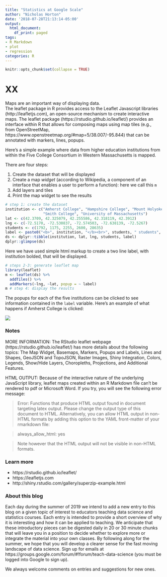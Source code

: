 ```yaml
---
title: "Statistics at Google Scale"
author: "Nicholas Horton"
date: '2018-07-28T21:13:14-05:00'
output:
  html_document:
    df_print: paged
tags:
- R Markdown
- plot
- regression
categories: R
---
```


```r
knitr::opts_chunk$set(collapse = TRUE)
```

# XX

Maps are an important way of displaying data.  
The leaflet package in R provides access to the Leaflet Javascript libraries (http://leafletjs.com), an open-source mechanism to create interactive maps.  The leaflet package (https://rstudio.github.io/leaflet/) provides an interface within R that allows for composing maps using map tiles (e.g., from OpenStreetMap, https://www.openstreetmap.org/#map=5/38.007/-95.844) that can be annotated with markers, lines, popups.

Here's a simple example where data from higher education institutions from within the Five College Consortium in Western Massachusetts is mapped.

There are four steps:

1. Create the dataset that will be displayed
2. Create a map *widget* (according to Wikipedia, a component of an interface that enables a user to perform a function): here we call this `m`
3. Add layers and tiles
4. Print the map widget to see the results

```r
# step 1: create the dataset
institution <- c("Amherst College", "Hampshire College", "Mount Holyoke College",
                 "Smith College", "University of Massachusetts")
lat <- c(42.3709, 42.325079, 42.255586, 42.318119, 42.3912)
lng <- c(-72.5170, -72.530837, -72.574503, -72.638139, -72.5267)
students <- c(1792, 1175, 2255, 2600, 28635)
label <- paste0("<b>", institution, "</b><br>", students, " students", sep="")
ds <- dplyr::tibble(institution, lat, lng, students, label)
dplyr::glimpse(ds)
```

Here we have used simple html markup to create a two line label, with institution bolded, that will be displayed.

```r
# steps 2-3: generate leaflet map 
library(leaflet)
m <- leaflet(ds) %>% 
  addTiles() %>% 
  addMarkers(~lng, ~lat, popup = ~ label)
m # step 4: display the results
```
The popups for each of the five institutions can be clicked to see information contained in the `label` variable.  Here's an example of what happens if Amherst College is clicked:

![](/post/leaflet/popup.png)

### Notes

MORE INFORMATION: The RStudio leaflet webpage (https://rstudio.github.io/leaflet/) has more details about the following topics: The Map Widget, Basemaps, Markers, Popups and Labels, Lines and Shapes, GeoJSON and TopoJSON, Raster Images, Shiny Integration, Colors, Legends, Show/Hide Layers, Choropleths, Projections, and Additional Features.

HTML OUTPUT: Because of the interactive nature of the underlying JavaScript library, leaflet maps created within an R Markdown file can't be rendered to pdf or Microsoft Word.  If you try, you will see the following error message:

> Error: Functions that produce HTML output found in document targeting latex output.
Please change the output type of this document to HTML. Alternatively, you can allow
HTML output in non-HTML formats by adding this option to the YAML front-matter of
your rmarkdown file:

> always_allow_html: yes

> Note however that the HTML output will not be visible in non-HTML formats.


### Learn more

- https://rstudio.github.io/leaflet/
- https://leafletjs.com
- http://shiny.rstudio.com/gallery/superzip-example.html

### About this blog 

Each day during the summer of 2019 we intend to add a new entry to this blog on a given topic of interest to educators teaching data science and statistics courses. Each entry is intended to provide a short overview of why it is interesting and how it can be applied to teaching. We anticipate that these introductory pieces can be digested daily in 20 or 30 minute chunks that will leave you in a position to decide whether to explore more or integrate the material into your own classes. By following along for the summer, we hope that you will develop a clearer sense for the fast moving landscape of data science. Sign up for emails at https://groups.google.com/forum/#!forum/teach-data-science (you must be logged into Google to sign up).

We always welcome comments on entries and suggestions for new ones.

